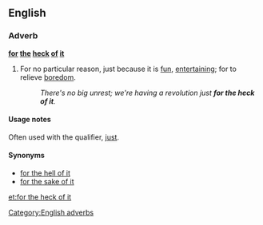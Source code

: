 ==English==

===Adverb===
'''[[for]] [[the]] [[heck]] [[of]] [[it]]'''

# {{context|idiomatic}} For no particular reason, just because it is [[fun]], [[entertaining]]; for to relieve [[boredom]].
#: ''There's no big unrest; we're having a revolution just '''for the heck of it'''.''

====Usage notes====
Often used with the qualifier, [[just]].

====Synonyms====
* [[for the hell of it]]
* [[for the sake of it]]

[[Category:English adverbs]]

[[et:for the heck of it]]
